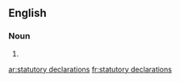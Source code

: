 ==English==

===Noun===
{{head|en|noun plural form}}

# {{plural of|statutory declaration|lang=en}}

[[ar:statutory declarations]]
[[fr:statutory declarations]]